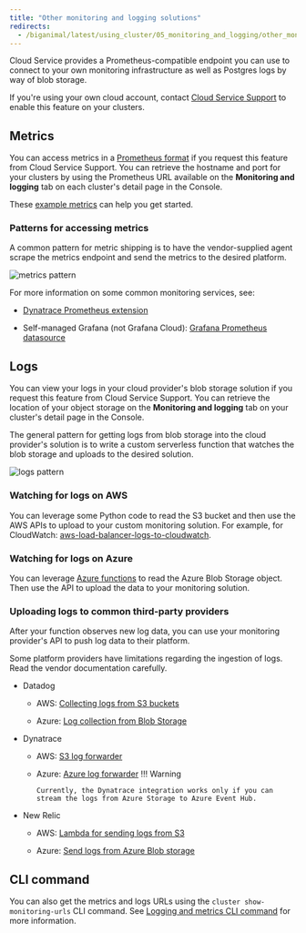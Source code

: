 ```yaml
---
title: "Other monitoring and logging solutions"
redirects:
  - /biganimal/latest/using_cluster/05_monitoring_and_logging/other_monitoring/ #generated for BigAnimal URL path removal branch
---
```


 Cloud Service provides a Prometheus-compatible endpoint you can use to connect to your own monitoring infrastructure as well as Postgres logs by way of blob storage. 

 If you're using your own cloud account, contact [Cloud Service Support](/edb-postgres-ai/cloud-service/support_services/) to enable this feature on your clusters.

## Metrics

You can access metrics in a [Prometheus format](https://prometheus.io/docs/concepts/data_model/) if you request this feature from Cloud Service Support. You can retrieve the hostname and port for your clusters by using the Prometheus URL available on the **Monitoring and logging** tab on each cluster's detail page in the Console. 

These [example metrics](example_metrics/) can help you get started.

### Patterns for accessing metrics

A common pattern for metric shipping is to have the vendor-supplied agent scrape the metrics endpoint and send the metrics to the desired platform.

![metrics pattern](images/metrics_pattern.png)

For more information on some common monitoring services, see:

-   [Dynatrace Prometheus extension](https://www.dynatrace.com/support/help/extend-dynatrace/extensions20/data-sources/prometheus-extensions)

-   Self-managed Grafana (not Grafana Cloud): [Grafana Prometheus datasource](https://grafana.com/docs/grafana/latest/datasources/prometheus/)

## Logs

You can view your logs in your cloud provider's blob storage solution if you request this feature from Cloud Service Support. You can retrieve the location of your object storage on the **Monitoring and logging** tab on your cluster's detail page in the Console. 

The general pattern for getting logs from blob storage into the cloud provider's solution is to write a custom serverless function that watches the blob storage and uploads to the desired solution. 

![logs pattern](images/logs_pattern.png)

### Watching for logs on AWS

You can leverage some Python code to read the S3 bucket and then use the AWS APIs to upload to your custom monitoring solution. For example, for CloudWatch: [aws-load-balancer-logs-to-cloudwatch](https://github.com/rupertbg/aws-load-balancer-logs-to-cloudwatch).

### Watching for logs on Azure

You can leverage [Azure functions](https://learn.microsoft.com/en-us/azure/azure-functions/functions-overview) to read the Azure Blob Storage object. Then use the API to upload the data to your monitoring solution.

### Uploading logs to common third-party providers

After your function observes new log data, you can use your monitoring provider's API to push log data to their platform.

Some platform providers have limitations regarding the ingestion of logs. Read the vendor documentation carefully.

-   Datadog

    -   AWS: [Collecting logs from S3 buckets](https://docs.datadoghq.com/logs/guide/send-aws-services-logs-with-the-datadog-lambda-function/?tab=awsconsole#collecting-logs-from-s3-buckets)

    -   Azure: [Log collection from Blob Storage](https://docs.datadoghq.com/integrations/azure/?tab=blobstorage#create-a-new-azure-blob-storage-function)

-   Dynatrace

    -   AWS: [S3 log forwarder](https://github.com/dynatrace-oss/dynatrace-aws-s3-log-forwarder)

    -   Azure: [Azure log forwarder](https://github.com/dynatrace-oss/dynatrace-azure-log-forwarder)
        !!! Warning

            Currently, the Dynatrace integration works only if you can stream the logs from Azure Storage to Azure Event Hub.

-   New Relic

    -   AWS: [Lambda for sending logs from S3](https://docs.newrelic.com/docs/logs/forward-logs/aws-lambda-sending-logs-s3/)

    -   Azure: [Send logs from Azure Blob storage](https://docs.newrelic.com/docs/logs/forward-logs/azure-log-forwarding/#azure-blob-storage)

## CLI command

You can also get the metrics and logs URLs using the `cluster show-monitoring-urls` CLI command. See [Logging and metrics CLI command](/edb-postgres-ai/cloud-service/using_cluster/cli/using_features/#logging-and-metrics-cli-command) for more information.
